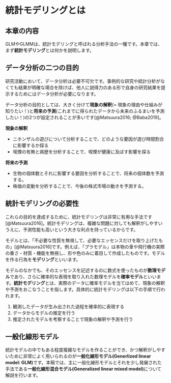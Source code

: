 # 統計モデリングとは {#c1}   

## 本章の内容  
GLMやGLMMは、統計モデリングと呼ばれる分析手法の一種です。本章では、まず**統計モデリング**とは何かを説明します。  

## データ分析の二つの目的  
研究活動において、データ分析は必要不可欠です。事例的な研究や統計分析がなくても結果が明確な場合を除けば、他人に説得力のある形で自身の研究結果を提示するためにはデータ分析が必要になります。  

データ分析の目的としては、大きく分けて**現象の解釈**(= 現象の理由や仕組みが知りたい！)と**将来の予測**(これまでに得られたデータから未来のふるまいを予測したい！)の2つが設定されることが多いです[@Matsuura2016; @Baba2019]。  

**現象の解釈**  

- ニホンザルの遊びについて分析することで、どのような要因が遊び時間割合に影響するか探る  
- 喫煙の有無と病歴を分析することで、喫煙が健康に及ぼす影響を探る  

**将来の予測**  

- 生物の個体数とそれに影響する要因を分析することで、将来の個体数を予測する。  
- 株価の変動を分析することで、今後の株式市場の動きを予測する。  

## 統計モデリングの必要性  
これらの目的を達成するために、統計モデリングは非常に有用な手法です[@Matsuura2016]。統計モデリングは、複雑な問題に対しても解釈がしやすいうえに、予測性能も高いという大きな利点を持っているからです。  

モデルとは、「不必要な性質を無視して、必要なエッセンスだけを取り上げたもの」[@Matsuura2016]です。例えば、「プラモデル」は本物の車や飛行機の実際の重さ・材質・機能を無視し、形や色のみに着目して作成したものです。モデルを作る行為を**モデリング**といいます。  

モデルのなかでも、そのエッセンスを記述するのに数式を使ったものが**数理モデル**であり、さらに確率的な表現を取り入れた数理モデルを**確率モデル**といいます。**統計モデリング**とは、実際のデータに確率モデルを当てはめて、現象の解釈や予測をおこなうことを指します。具体的に統計モデリングは以下の手順で行われます。  

1. 観測したデータが生み出された過程を確率的に表現する    
2. データからモデルの推定を行う   
3. 推定されたモデルを考察することで現象の解釈や予測を行う    

## 一般化線形モデル  
統計モデルの中でもある程度複雑なモデルを作ることができ、かつ解釈がしやすいために非常によく用いられるのが**一般化線形モデル(Generlized linear model: GLM)**です。本稿では、主に一般化線形モデルとそれを少し発展された手法である**一般化線形混合モデル(Generalized linear mixed model)**について解説を行います。  




